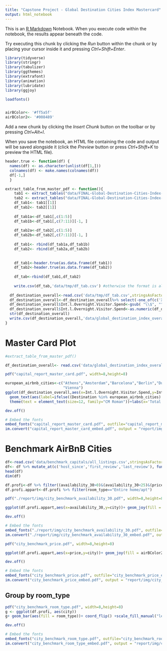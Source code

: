 ```yaml
---
title: "Capstone Project - Global Destination Cities Index Mastercard"
output: html_notebook
---
```


This is an [R Markdown](http://rmarkdown.rstudio.com) Notebook. When you execute code within the notebook, the results appear beneath the code. 

Try executing this chunk by clicking the *Run* button within the chunk or by placing your cursor inside it and pressing *Ctrl+Shift+Enter*. 

```r
library(tidyverse)
library(stringr)
library(tabulizer)
library(ggthemes)
library(extrafont)
library(animation)
library(lubridate)
library(ggjoy)

loadfonts()


airBColor<- '#ff5a5f'
airBColor2<- '#008489'
```

Add a new chunk by clicking the *Insert Chunk* button on the toolbar or by pressing *Ctrl+Alt+I*.

When you save the notebook, an HTML file containing the code and output will be saved alongside it (click the *Preview* button or press *Ctrl+Shift+K* to preview the HTML file).


```r

header.true <- function(df) {
  names(df) <- as.character(unlist(df[1,]))
  colnames(df) <- make.names(colnames(df))
  df[-1,]
  }

extract_table_from_master_pdf <- function(){
    tab1 <- extract_tables("data/FINAL-Global-Destination-Cities-Index-Report.pdf", pages = 62)
    tab2 <- extract_tables("data/FINAL-Global-Destination-Cities-Index-Report.pdf", pages = 63)
    df_tab1<- tab1[[1]]
    df_tab2<- tab2[[1]]
    
    df_tab1a<-df_tab1[,c(1:5)]
    df_tab1b<-df_tab1[,c(7:11)][-1, ] 
    
    df_tab2a<-df_tab2[,c(1:5)]
    df_tab2b<-df_tab2[,c(7:11)][-1, ] 
    
    df_tab1<- rbind(df_tab1a,df_tab1b)
    df_tab2<- rbind(df_tab2a,df_tab2b)
    
    
    df_tab1<-header.true(as.data.frame(df_tab1))
    df_tab2<-header.true(as.data.frame(df_tab2))
    
    df_tab<-rbind(df_tab1,df_tab2) 
    
    write.csv(df_tab,'data/tmp/df_tab.csv') #otherwise the format is all factors.
    
  df_destination_overall<-read.csv('data/tmp/df_tab.csv',stringsAsFactors = FALSE) # recongize automatically numeric
  df_destination_overall<-df_destination_overall%>% select(-one_of(c('X.1','X')))
  df_destination_overall$Int.l.Overnight.Visitor.Spend<-gsub( "\\$", "",df_destination_overall$Int.l.Overnight.Visitor.Spend,)
  df_destination_overall$Int.l.Overnight.Visitor.Spend<-as.numeric(df_destination_overall$Int.l.Overnight.Visitor.Spend )
  str(df_destination_overall)
  write.csv(df_destination_overall,'data/global_destination_index_overall.csv')
}


```

# Master Card Plot
```r
#extract_table_from_master_pdf()

df_destination_overall<- read.csv('data/global_destination_index_overall.csv',stringsAsFactors = FALSE)
```

```r
pdf("capital_report_master_card.pdf", width=8,height=8)

european_airbnb_cities<-c("Athens","Amsterdam","Barcelona","Berlin","Dublin","London","Paris","Madrid","Rome","Lagos",
                          "Vienna")
ggplot(df_destination_overall,aes(x=Int.l.Overnight.Visitor.Spend,y=Int.l.Overnight.Visitors,label=Destination))+ geom_point(colour=airBColor,size=.75,alpha=1)  +
  geom_text(aes(label=ifelse((Destination %in% european_airbnb_cities)|(Int.l.Overnight.Visitor.Spend>10) &(Destination!="Kuala Lumpur"),as.character(Destination),'')),hjust=-.25, vjust=0.25,size=3,family="Helvetica" )+
  theme(text = element_text(size=12, family="CM Roman"))+labs(x='Total spending overnight visitors (US$ billions)',y='Total overnight visitors (millions)')+ stat_smooth(method="lm", se=FALSE,color=airBColor2,linetype="dotted", size=.5)+ xlim(0, 32)+ylim(0,22)

dev.off()

# Embed the fonts
embed_fonts("capital_report_master_card.pdf", outfile="capital_report_master_card_embed.pdf")
im.convert("capital_report_master_card_embed.pdf", output = "report/img/capital_report_master_card_embed.png", extra.opts="-density 600")

```
# Benchmark AirBnB Cities
```r
df<-read.csv('data/benchmark_capitals/all_listings.csv',stringsAsFactors = FALSE)
df<- df %>% mutate_at(c('host_since','first_review','last_review'), funs(new_=ymd(.)))
head(df)
dim(df)

df.profi<-df %>% filter((availability_30>0)&(availability_30<25)&(price<200))
df.profi.appart<-df.profi %>% filter(room_type=="Entire home/apt")

```


```r
pdf("./report/img/city_benchmark_availability_30.pdf", width=8,height=8)

ggplot(df.profi.appart,aes(x=availability_30,y=city))+ geom_joy(fill = airBColor)+theme(text = element_text(size=12, family="CM Roman"))+labs(x='Nights available next 30 days')

dev.off()

# Embed the fonts
embed_fonts("./report/img/city_benchmark_availability_30.pdf", outfile="./report/img/city_benchmark_availability_30_embed.pdf")
im.convert("./report/img/city_benchmark_availability_30_embed.pdf", output = "./report/img/city_benchmark_availability_30_embed.png", extra.opts="-density 600")
```

```r
pdf("city_benchmark_price.pdf", width=8,height=8)

ggplot(df.profi.appart,aes(x=price,y=city))+ geom_joy(fill = airBColor2)+theme(text = element_text(size=12, family="CM Roman"))+labs(x='Price per night($)')

dev.off()

# Embed the fonts
embed_fonts("city_benchmark_price.pdf", outfile="city_benchmark_price_embed.pdf")
im.convert("city_benchmark_price_embed.pdf", output = "report/img/city_benchmark_price_embed.png", extra.opts="-density 600")
```
## Group by room_type

```r

pdf("city_benchmark_room_type.pdf", width=8,height=8)
g <- ggplot(df.profi, aes(city))
g+ geom_bar(aes(fill = room_type))+ coord_flip() +scale_fill_manual("legend", values = c("Entire home/apt" = airBColor, "Private room" = airBColor2,"Shared room" = "grey"))+theme(text = element_text(size=12, family="CM Roman"),legend.title=element_blank(),axis.title.y=element_blank())+labs(y=' ')

dev.off()

# Embed the fonts
embed_fonts("city_benchmark_room_type.pdf", outfile="city_benchmark_room_type_embed.pdf")
im.convert("city_benchmark_room_type_embed.pdf", output = "report/img/city_benchmark_room_type_embed.png", extra.opts="-density 600")
```

